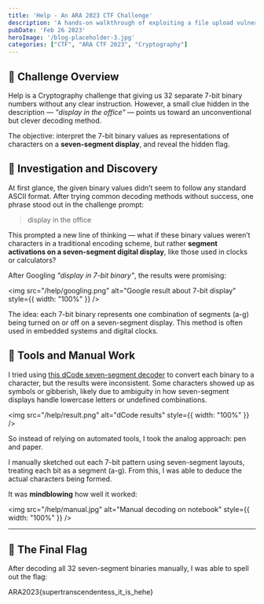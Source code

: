 ```yaml
---
title: 'Help - An ARA 2023 CTF Challenge'
description: 'A hands-on walkthrough of exploiting a file upload vulnerability to gain remote command execution and escalate to root.'
pubDate: 'Feb 26 2023'
heroImage: '/blog-placeholder-3.jpg'
categories: ["CTF", "ARA CTF 2023", "Cryptography"]
---
```


## 🥧 Challenge Overview
Help is a Cryptography challenge that giving us 32 separate 7-bit binary numbers without any clear instruction. However, a small clue hidden in the description — _"display in the office"_ — points us toward an unconventional but clever decoding method.

The objective: interpret the 7-bit binary values as representations of characters on a **seven-segment display**, and reveal the hidden flag.

## 🧠 Investigation and Discovery

At first glance, the given binary values didn’t seem to follow any standard ASCII format. After trying common decoding methods without success, one phrase stood out in the challenge prompt:

> display in the office

This prompted a new line of thinking — what if these binary values weren’t characters in a traditional encoding scheme, but rather **segment activations on a seven-segment digital display**, like those used in clocks or calculators?

After Googling _"display in 7-bit binary"_, the results were promising:

<img src="/help/googling.png" alt="Google result about 7-bit display" style={{ width: "100%" }} />

The idea: each 7-bit binary represents one combination of segments (a-g) being turned on or off on a seven-segment display. This method is often used in embedded systems and digital clocks.

## 🔧 Tools and Manual Work

I tried using [this dCode seven-segment decoder](https://www.dcode.fr/7-segment-display) to convert each binary to a character, but the results were inconsistent. Some characters showed up as symbols or gibberish, likely due to ambiguity in how seven-segment displays handle lowercase letters or undefined combinations.

<img src="/help/result.png" alt="dCode results" style={{ width: "100%" }} />

So instead of relying on automated tools, I took the analog approach: pen and paper.

I manually sketched out each 7-bit pattern using seven-segment layouts, treating each bit as a segment (a-g). From this, I was able to deduce the actual characters being formed.

It was **mindblowing** how well it worked:

<img src="/help/manual.jpg" alt="Manual decoding on notebook" style={{ width: "100%" }} />

---

## 🚩 The Final Flag

After decoding all 32 seven-segment binaries manually, I was able to spell out the flag:

ARA2023{supertranscendentess_it_is_hehe}